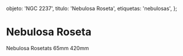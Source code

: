 
  objeto: 'NGC 2237',
  titulo: 'Nebulosa Roseta',
  etiquetas: 'nebulosas',
};

# Nebulosa Roseta

<Imagen
  src="objeto/ngc-2237_20210100_1_integration_abe-copia.jpg"
  fecha="20210100"
/>

Nebulosa Rosetats 65mm 420mm